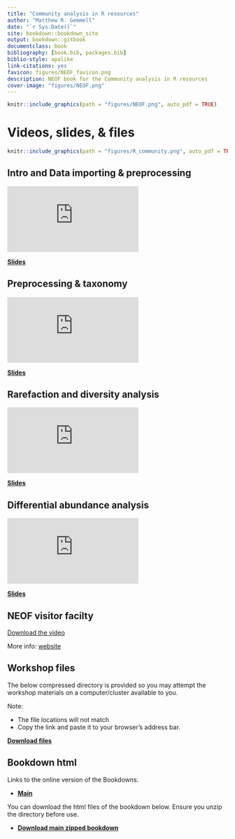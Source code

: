 ```yaml
--- 
title: "Community analysis in R resources"
author: "Matthew R. Gemmell"
date: "`r Sys.Date()`"
site: bookdown::bookdown_site
output: bookdown::gitbook
documentclass: book
bibliography: [book.bib, packages.bib]
biblio-style: apalike
link-citations: yes
favicon: figures/NEOF_favicon.png
description: NEOF book for the Community analysis in R resources
cover-image: "figures/NEOF.png"
---
```


```r
knitr::include_graphics(path = "figures/NEOF.png", auto_pdf = TRUE)
``` 

# Videos, slides, & files

```r
knitr::include_graphics(path = "figures/R_community.png", auto_pdf = TRUE)
``` 

## Intro and Data importing & preprocessing

<div class="container">
<iframe src="https://www.youtube.com/embed/zcNteKN5bk8" 
frameborder="0" allowfullscreen class="video"></iframe>
</div>

[__Slides__](https://docs.google.com/presentation/d/16p9xJs0TsUx5w7mLLtrY1tCFS_6NuYuCNwO1NmFN1lI/edit?usp=share_link)

## Preprocessing & taxonomy

<div class="container">
<iframe src="https://www.youtube.com/embed/CPaTT36EwCc" 
frameborder="0" allowfullscreen class="video"></iframe>
</div>

[__Slides__](https://docs.google.com/presentation/d/1Qms140vQcxiMG2iL03GKCQG4Nd-01QrhfjyY8iCjfrM/edit?usp=share_link)

## Rarefaction and diversity analysis

<div class="container">
<iframe src="https://www.youtube.com/embed/pW58l3h7NvA" 
frameborder="0" allowfullscreen class="video"></iframe>
</div>

[__Slides__](https://docs.google.com/presentation/d/1SLtkfXU3SXmnHEf544KMGRJdsIMgSP43b01kQtKoNpo/edit?usp=share_link)

## Differential abundance analysis

<div class="container">
<iframe src="https://www.youtube.com/embed/IN275_Yvo_g" 
frameborder="0" allowfullscreen class="video"></iframe>
</div>

[__Slides__](https://docs.google.com/presentation/d/1CUprELX4tOl_62S6hTM_fZbXPYcB8YO_ETPZ6EhU4pc/edit?usp=share_link)

## NEOF visitor facilty

[Download the video](https://drive.google.com/file/d/1S7Qb8bLwIFH1ff98o_zPsiPnUTZ8NVur/view?usp=share_link)

More info: [website](https://neof.org.uk/training/)

## Workshop files

The below compressed directory is provided so you may attempt the workshop materials on a computer/cluster available to you.

Note:

- The file locations will not match
- Copy the link and paste it to your browser's address bar.

[__Download files__](https://neof-workshops.github.io/R_community_whqkt8/resources/data/R_community_data.zip)

## Bookdown html

Links to the online version of the Bookdowns.

- [__Main__](https://neof-workshops.github.io/R_community_whqkt8/Course/)

You can download the html files of the bookdown below. Ensure you unzip the directory before use.

- [__Download main zipped bookdown__](https://neof-workshops.github.io/R_community_whqkt8/resources/Bookdown/R_community_main.zip)